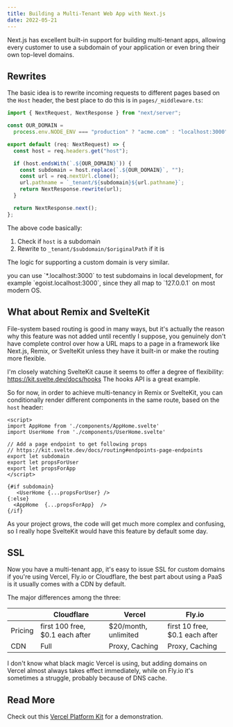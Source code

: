 ```yaml
---
title: Building a Multi-Tenant Web App with Next.js
date: 2022-05-21
---
```



Next.js has excellent built-in support for building multi-tenant apps, allowing every customer to use a subdomain of your application or even bring their own top-level domains.

## Rewrites

The basic idea is to rewrite incoming requests to different pages based on the `Host` header, the best place to do this is in `pages/_middleware.ts`:

```ts
import { NextRequest, NextResponse } from "next/server";

const OUR_DOMAIN =
  process.env.NODE_ENV === "production" ? "acme.com" : "localhost:3000";

export default (req: NextRequest) => {
  const host = req.headers.get("host");

  if (host.endsWith(`.${OUR_DOMAIN}`)) {
    const subdomain = host.replace(`.${OUR_DOMAIN}`, "");
    const url = req.nextUrl.clone();
    url.pathname = `_tenant/${subdomain}${url.pathname}`;
    return NextResponse.rewrite(url);
  }

  return NextResponse.next();
};
```

The above code basically:

1. Check if `host` is a subdomain
2. Rewrite to `_tenant/$subdomain/$originalPath` if it is

The logic for supporting a custom domain is very similar.

<Callout>
  you can use `*.localhost:3000` to test subdomains in local development, for
  example `egoist.localhost:3000`, since they all map to `127.0.0.1` on most modern OS.
</Callout>

## What about Remix and SvelteKit

File-system based routing is good in many ways, but it's actually the reason why this feature was not added until recently I suppose, you genuinely don't have complete control over how a URL maps to a page in a framework like Next.js, Remix, or SvelteKit unless they have it built-in or make the routing more flexible.

I'm closely watching SvelteKit cause it seems to offer a degree of flexibility: https://kit.svelte.dev/docs/hooks The hooks API is a great example.

So for now, in order to achieve multi-tenancy in Remix or SvelteKit, you can conditionally render different components in the same route, based on the `host` header:

```svelte
<script>
import AppHome from './components/AppHome.svelte'
import UserHome from './components/UserHome.svelte'

// Add a page endpoint to get following props
// https://kit.svelte.dev/docs/routing#endpoints-page-endpoints
export let subdomain
export let propsForUser
export let propsForApp
</script>

{#if subdomain}
   <UserHome {...propsForUser} />
{:else}
  <AppHome  {...propsForApp}  />
{/if}
```

As your project grows, the code will get much more complex and confusing, so I really hope SvelteKit would have this feature by default some day.

## SSL

Now you have a multi-tenant app, it's easy to issue SSL for custom domains if you're using Vercel, Fly.io or Cloudflare, the best part about using a PaaS is it usually comes with a CDN by default.

The major differences among the three:

|         | Cloudflare                      | Vercel               | Fly.io                         |
| ------- | ------------------------------- | -------------------- | ------------------------------ |
| Pricing | first 100 free, $0.1 each after | $20/month, unlimited | first 10 free, $0.1 each after |
| CDN     | Full                            | Proxy, Caching       | Proxy, Caching                 |

I don't know what black magic Vercel is using, but adding domains on Vercel almost always takes effect immediately, while on Fly.io it's sometimes a struggle, probably because of DNS cache.

## Read More

Check out this [Vercel Platform Kit](https://github.com/vercel/platforms) for a demonstration.
